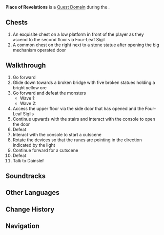 {{Domain Infobox
|image        = Domain Place of Revelations.png
|type         = Quest
|description  = Dain brings you to where he hid the "eye" before. As you continue onward, the answers will soon be revealed. But when you step within, there seems to be something strange going on with Dain...
|quest        = Memories That Should Not Exist
|quest_type   = Archon
|region       = Sumeru
|area         = Avidya Forest
|subarea      = Gandha Hill
|requiredAR   = 
|recLevel     = 
|recElements  = Pyro,Electro
}}
'''Place of Revelations''' is a [[Quest Domain]] during the {{Quest|Memories That Should Not Exist}}.

==Chests==
# An exquisite chest on a low platform in front of the player as they ascend to the second floor via Four-Leaf Sigil
# A common chest on the right next to a stone statue after opening the big mechanism operated door

==Walkthrough==

# Go forward
# Glide down towards a broken bridge with five broken statues holding a bright yellow ore
# Go forward and defeat the monsters
#* Wave 1: {{Enemy List|Stretchy Anemo Fungus*2; Stretchy Geo Fungus*3}}
#* Wave 2: {{Enemy List|Stretchy Pyro Fungus*4; Grounded Hydroshroom}}
# Access the upper floor via the side door that has opened and the Four-Leaf Sigils
# Continue upwards with the stairs and interact with the console to open the door
# Defeat {{Enemy List|Ruin Guard}}
# Interact with the console to start a cutscene
# Rotate the devices so that the runes are pointing in the direction indicated by the light
# Continue forward for a cutscene
# Defeat {{Enemy List|Abyss Herald: Frost Fall}}
# Talk to Dainslef
==Soundtracks==
{{Soundtracks by Category Table|type=domain}}
<!--
==Gallery==
<gallery>
</gallery>

==Video Guides==
{{EVT
|video1   = https://youtu.be/yinqATPjRJE
|caption1 = 
}}
-->
==Other Languages==
{{Other Languages
|en       = Place of Revelations
|zhs      = 揭晓之处
|zhs_rm   = 
|zht      = 揭曉之處
|zht_rm   = 
|zh_tl    = 
|ja       = 啓示の地
|ja_rm    = Keiji no Chi
|ja_tl    = Place of Revelations
|ko       = 비밀이 밝혀지는 곳
|ko_rm    = 
|ko_tl    = 
|es       = Lugar de las revelaciones
|es_tl    = Place of Revelations
|fr       = Lieu de révélation
|fr_tl    = Place of Revelation
|ru       = Место откровения
|ru_tl    = Place of Revelation
|th       = ที่ซึ่งความจริงถูกซ่อนอยู่
|th_rm    = 
|th_tl    = 
|vi       = Nơi Hé Lộ
|vi_tl    = 
|de       = Ort der Aufdeckung
|de_tl    = Place of Revelation
|id       = Tempat Pencerahan
|id_tl    = Place of Enlightenment
|pt       = Local de Revelações
|pt_tl    = 
|tr       = Gerçeklerin Saklandığı Yer
|tr_tl    = 
|it       = Luogo delle Rivelazioni
|it_tl    = 
}}

==Change History==
{{Change History|4.7}}

==Navigation==
{{Domain Navbox|Temporary}}